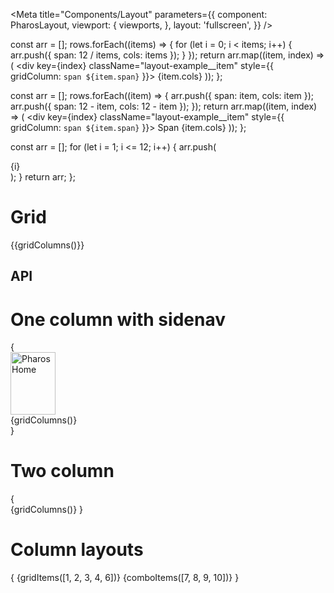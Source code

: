

<Meta
  title="Components/Layout"
  parameters={{
    component: PharosLayout,
    viewport: {
      viewports,
    },
    layout: 'fullscreen',
  }}
/>

  const arr = [];
  rows.forEach((items) => {
    for (let i = 0; i < items; i++) {
      arr.push({ span: 12 / items, cols: items });
    }
  });
  return arr.map((item, index) => (
    <div key={index} className="layout-example__item" style={{ gridColumn: `span ${item.span}` }}>
      {item.cols}
    </div>
  ));
};

  const arr = [];
  rows.forEach((item) => {
    arr.push({ span: item, cols: item });
    arr.push({ span: 12 - item, cols: 12 - item });
  });
  return arr.map((item, index) => (
    <div key={index} className="layout-example__item" style={{ gridColumn: `span ${item.span}` }}>
      Span {item.cols}
    </div>
  ));
};

  const arr = [];
  for (let i = 1; i <= 12; i++) {
    arr.push(<div className="layout-example__column">{i}</div>);
  }
  return arr;
};

# Grid

<Canvas>
  <Story name="One column">{<PharosLayout>{gridColumns()}</PharosLayout>}</Story>
</Canvas>

## API

<ArgsTable of={PharosLayout} />

# One column with sidenav

<Canvas>
  <Story name="One column with sidenav" parameters={{ docs: { disable: true } }}>
    {
      <div
        style={{
          display: 'grid',
          gridTemplateAreas: "'sidenav main'",
          gridTemplateColumns: 'max-content 1fr',
        }}
      >
        <PharosSidenav style={{ gridArea: 'sidenav' }}>
          <PharosLink slot="top" href="/" id="jstor-logo">
            <img src="./images/jstor-logo-inverse.svg" alt="Pharos Home" width="72" height="100" />
          </PharosLink>
        </PharosSidenav>
        <main sstyle={{ gridArea: 'main' }}>
          <PharosLayout preset="1-col--sidenav">{gridColumns()}</PharosLayout>
        </main>
      </div>
    }
  </Story>
</Canvas>

# Two column

<Canvas>
  <Story name="Two column">
    {
      <Fragment>
        <PharosLayout preset="2-col">
          <div className="layout-example__container--first"></div>
          <div className="layout-example__container--second"></div>
          <div className="layout-example__container--third"></div>
        </PharosLayout>
        <PharosLayout preset="2-col" style={{ position: 'absolute', top: 0, width: '100%' }}>
          {gridColumns()}
        </PharosLayout>
      </Fragment>
    }
  </Story>
</Canvas>

# Column layouts

<Canvas>
  <Story name="Column layouts">
    {
      <PharosLayout style={{ margin: '1rem 0' }}>
        {gridItems([1, 2, 3, 4, 6])}
        {comboItems([7, 8, 9, 10])}
      </PharosLayout>
    }
  </Story>
</Canvas>
